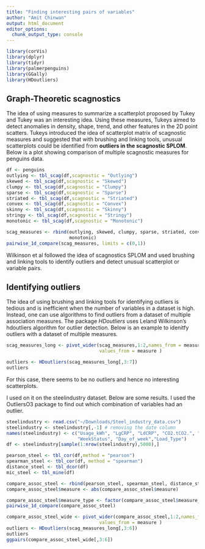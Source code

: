 ```yaml
---
title: "Finding interesting pairs of variables"
author: "Amit Chinwan"
output: html_document
editor_options: 
  chunk_output_type: console
---
```



```r
library(corVis)
library(dplyr)
library(tidyr)
library(palmerpenguins)
library(GGally)
library(HDoutliers)
```

## Graph-Theoretic scagnostics

The idea of using measures to summarize a scatterplot proposed by Tukey and Tukey was an interesting idea. Using these measures, Tukeys aimed to detect anomalies in density, shape, trend, and other features in the 2D point scatters. Tukeys introduced the idea of scatterplot matrix of scagnostic measures and suggested that with brushing and linking tools, unusual scatterplots could be identified from **outliers in the scagnostic SPLOM**. Below is a plot showing comparison of multiple scagnostic measures for penguins data.

```r
df <- penguins
outlying <- tbl_scag(df,scagnostic = "Outlying")
skewed <- tbl_scag(df,scagnostic = "Skewed")
clumpy <- tbl_scag(df,scagnostic = "Clumpy")
sparse <- tbl_scag(df,scagnostic = "Sparse")
striated <- tbl_scag(df,scagnostic = "Striated")
convex <- tbl_scag(df,scagnostic = "Convex")
skinny <- tbl_scag(df,scagnostic = "Skinny")
stringy <- tbl_scag(df,scagnostic = "Stringy")
monotonic <- tbl_scag(df,scagnostic = "Monotonic")

scag_measures <- rbind(outlying, skewed, clumpy, sparse, striated, convex, skinny, stringy,
                       monotonic)
pairwise_1d_compare(scag_measures, limits = c(0,1))
```

Wilkinson et al followed the idea of scagnostics SPLOM and used brushing and linking tools to identify outliers and detect unusual scatterplot or variable pairs.

## Identifying outliers

The idea of using brushing and linking tools for identifying outliers is tedious and is inefficient when the number of variables in a dataset is high. Instead, one can use algorithms to find outliers from a dataset of multiple association measures. The package *HDoutliers* uses Leland Wilkinson’s hdoutliers algorithm for outlier detection. Below is an example to idenitfy outliers with a dataset of multiple measures.

```r
scag_measures_long <- pivot_wider(scag_measures,1:2,names_from = measure_type, 
                                  values_from = measure )

outliers <- HDoutliers(scag_measures_long[,3:7])
outliers
```

For this case, there seems to be no outliers and hence no interesting scatterplots.


I used on it on the steelindustry dataset. Below are some results. I used the OutliersO3 package to find out which combination of variables had an outlier.
```r
steelindustry <- read.csv("~/Downloads/Steel_industry_data.csv")
steelindustry <- steelindustry[,-1] # removing the date column
names(steelindustry) <- c("Usage_kWh", "LgCRP", "LdCRP", "CO2.tCO2.", "LgCPF", "LdCPF", "NSM",
                          "WeekStatus", "Day_of_week","Load_Type")
df <- steelindustry[sample(1:nrow(steelindustry),5000),]

pearson_steel <- tbl_cor(df,method = "pearson")
spearman_steel <- tbl_cor(df, method = "spearman")
distance_steel <- tbl_dcor(df)
mic_steel <- tbl_mine(df)

compare_assoc_steel <- rbind(pearson_steel, spearman_steel, distance_steel, mic_steel)
compare_assoc_steel$measure <- abs(compare_assoc_steel$measure)

compare_assoc_steel$measure_type <- factor(compare_assoc_steel$measure_type,levels =c("mic","dcor","pearson","spearman"))
pairwise_1d_compare(compare_assoc_steel)
```

```r
compare_assoc_steel_wide <- pivot_wider(compare_assoc_steel,1:2,names_from = measure_type, 
                                  values_from = measure )
outliers <- HDoutliers(scag_measures_long[,3:6])
outliers
ggpairs(compare_assoc_steel_wide[,3:6])
```










